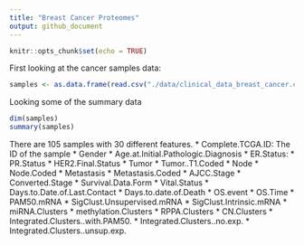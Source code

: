 ```yaml
---
title: "Breast Cancer Proteomes"
output: github_document
---
```


```r
knitr::opts_chunk$set(echo = TRUE)
```

First looking at the cancer samples data:

```r
samples <- as.data.frame(read.csv("./data/clinical_data_breast_cancer.csv", header = TRUE))
```

Looking some of the summary data

```r
dim(samples)
summary(samples)
```

There are 105 samples with 30 different features.
* Complete.TCGA.ID: The ID of the sample
* Gender
* Age.at.Initial.Pathologic.Diagnosis
* ER.Status:
* PR.Status
* HER2.Final.Status
* Tumor
* Tumor..T1.Coded
* Node
* Node.Coded
* Metastasis
* Metastasis.Coded
* AJCC.Stage
* Converted.Stage
* Survival.Data.Form
* Vital.Status
* Days.to.Date.of.Last.Contact
* Days.to.date.of.Death
* OS.event
* OS.Time
* PAM50.mRNA
* SigClust.Unsupervised.mRNA
* SigClust.Intrinsic.mRNA
* miRNA.Clusters
* methylation.Clusters
* RPPA.Clusters
* CN.Clusters
* Integrated.Clusters..with.PAM50.
* Integrated.Clusters..no.exp.
* Integrated.Clusters..unsup.exp.







